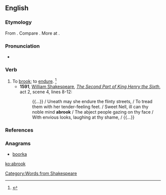 ==English==

===Etymology===
From {{prefix|a|brook|gloss2=to endure}}. Compare {{etyl|ang|-}} {{term/t|ang|ābrūcan||to eat}}. More at {{l/en|brook}}.

===Pronunciation===
* {{a|US}} {{IPA|/əˈbɹʊk/}}

===Verb===
{{en-verb}}
# To [[brook]]; to [[endure]]. {{defdate|First attested in the late 16<sup>th</sup> century.}}<ref>{{R:SOED5|page=8}}</ref>
#* '''1591''', [[w:William Shakespeare|William Shakespeare]], ''[[s:The Second Part of King Henry the Sixth|The Second Part of King Henry the Sixth]]'', act 2, scene 4, lines 8-12:
#*: {{...}} / Uneath may she endure the flinty streets, / To tread them with her tender-feeling feet. / Sweet Nell, ill can thy noble mind '''abrook''' / The abject people gazing on thy face / With envious looks, laughing at thy shame, / {{...}}

===References===
<references/>

===Anagrams===
* [[boorka#English|boorka]]

[[Category:Words from Shakespeare]]

[[ko:abrook]]